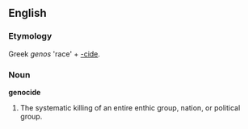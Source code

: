 ==English==

===Etymology===
Greek ''genos'' 'race' + [[-cide]].

===Noun===
'''genocide'''
# The systematic killing of an entire enthic group, nation, or political group.